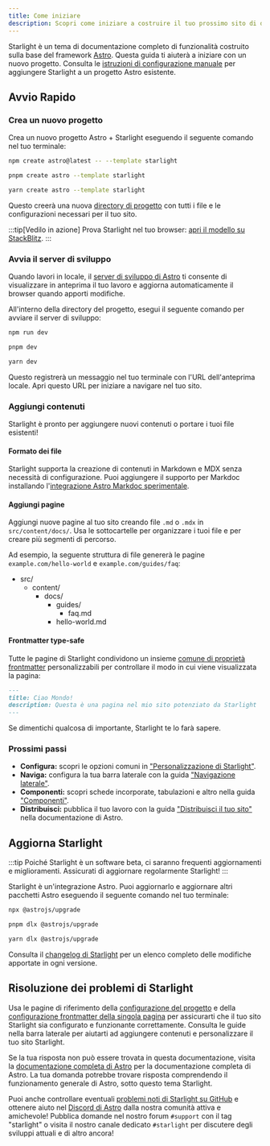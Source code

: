 ```yaml
---
title: Come iniziare
description: Scopri come iniziare a costruire il tuo prossimo sito di documentazione con Starlight di Astro.
---
```



Starlight è un tema di documentazione completo di funzionalità costruito sulla base del framework [Astro](https://astro.build/it/).
Questa guida ti aiuterà a iniziare con un nuovo progetto.
Consulta le [istruzioni di configurazione manuale](/it/manual-setup/) per aggiungere Starlight a un progetto Astro esistente.

## Avvio Rapido

### Crea un nuovo progetto

Crea un nuovo progetto Astro + Starlight eseguendo il seguente comando nel tuo terminale:

<Tabs>
<TabItem label="npm">

```sh
npm create astro@latest -- --template starlight
```

</TabItem>
<TabItem label="pnpm">

```sh
pnpm create astro --template starlight
```

</TabItem>
<TabItem label="Yarn">

```sh
yarn create astro --template starlight
```

</TabItem>
</Tabs>

Questo creerà una nuova [directory di progetto](/it/guides/project-structure/) con tutti i file e le configurazioni necessari per il tuo sito.

:::tip[Vedilo in azione]
Prova Starlight nel tuo browser:
[apri il modello su StackBlitz](https://stackblitz.com/github/withastro/starlight/tree/main/examples/basics).
:::

### Avvia il server di sviluppo

Quando lavori in locale, il [server di sviluppo di Astro](https://docs.astro.build/it/reference/cli-reference/#astro-dev) ti consente di visualizzare in anteprima il tuo lavoro e aggiorna automaticamente il browser quando apporti modifiche.

All'interno della directory del progetto, esegui il seguente comando per avviare il server di sviluppo:

<Tabs>
<TabItem label="npm">

```sh
npm run dev
```

</TabItem>
<TabItem label="pnpm">

```sh
pnpm dev
```

</TabItem>
<TabItem label="Yarn">

```sh
yarn dev
```

</TabItem>
</Tabs>

Questo registrerà un messaggio nel tuo terminale con l'URL dell'anteprima locale.
Apri questo URL per iniziare a navigare nel tuo sito.

### Aggiungi contenuti

Starlight è pronto per aggiungere nuovi contenuti o portare i tuoi file esistenti!

#### Formato dei file

Starlight supporta la creazione di contenuti in Markdown e MDX senza necessità di configurazione.
Puoi aggiungere il supporto per Markdoc installando l'[integrazione Astro Markdoc sperimentale](https://docs.astro.build/it/guides/integrations-guide/markdoc/).

#### Aggiungi pagine

Aggiungi nuove pagine al tuo sito creando file `.md` o `.mdx` in `src/content/docs/`.
Usa le sottocartelle per organizzare i tuoi file e per creare più segmenti di percorso.

Ad esempio, la seguente struttura di file genererà le pagine `example.com/hello-world` e `example.com/guides/faq`:


<FileTree>

- src/
  - content/
    - docs/
      - guides/
        - faq.md
      - hello-world.md

</FileTree>

#### Frontmatter type-safe

Tutte le pagine di Starlight condividono un insieme [comune di proprietà frontmatter](/it/reference/frontmatter/) personalizzabili per controllare il modo in cui viene visualizzata la pagina:

```md
---
title: Ciao Mondo!
description: Questa è una pagina nel mio sito potenziato da Starlight
---
```

Se dimentichi qualcosa di importante, Starlight te lo farà sapere.

### Prossimi passi

- **Configura:** scopri le opzioni comuni in ["Personalizzazione di Starlight"](/it/guides/customization/).
- **Naviga:** configura la tua barra laterale con la guida ["Navigazione laterale"](/it/guides/sidebar/).
- **Componenti:** scopri schede incorporate, tabulazioni e altro nella guida ["Componenti"](/it/guides/components/).
- **Distribuisci:** pubblica il tuo lavoro con la guida ["Distribuisci il tuo sito"](https://docs.astro.build/it/guides/deploy/) nella documentazione di Astro.

## Aggiorna Starlight

:::tip
Poiché Starlight è un software beta, ci saranno frequenti aggiornamenti e miglioramenti.
Assicurati di aggiornare regolarmente Starlight!
:::

Starlight è un'integrazione Astro. Puoi aggiornarlo e aggiornare altri pacchetti Astro eseguendo il seguente comando nel tuo terminale:

<Tabs>
<TabItem label="npm">

```sh
npx @astrojs/upgrade
```

</TabItem>
<TabItem label="pnpm">

```sh
pnpm dlx @astrojs/upgrade
```

</TabItem>
<TabItem label="Yarn">

```sh
yarn dlx @astrojs/upgrade
```

</TabItem>
</Tabs>

Consulta il [changelog di Starlight](https://github.com/withastro/starlight/blob/main/packages/starlight/CHANGELOG.md) per un elenco completo delle modifiche apportate in ogni versione.

## Risoluzione dei problemi di Starlight

Usa le pagine di riferimento della [configurazione del progetto](/it/reference/configuration/) e della [configurazione frontmatter della singola pagina](/it/reference/frontmatter/) per assicurarti che il tuo sito Starlight sia configurato e funzionante correttamente.
Consulta le guide nella barra laterale per aiutarti ad aggiungere contenuti e personalizzare il tuo sito Starlight.

Se la tua risposta non può essere trovata in questa documentazione, visita la [documentazione completa di Astro](https://docs.astro.build/it/) per la documentazione completa di Astro.
La tua domanda potrebbe trovare risposta comprendendo il funzionamento generale di Astro, sotto questo tema Starlight.

Puoi anche controllare eventuali [problemi noti di Starlight su GitHub](https://github.com/withastro/starlight/issues) e ottenere aiuto nel [Discord di Astro](https://astro.build/chat/) dalla nostra comunità attiva e amichevole! Pubblica domande nel nostro forum `#support` con il tag "starlight" o visita il nostro canale dedicato `#starlight` per discutere degli sviluppi attuali e di altro ancora!
